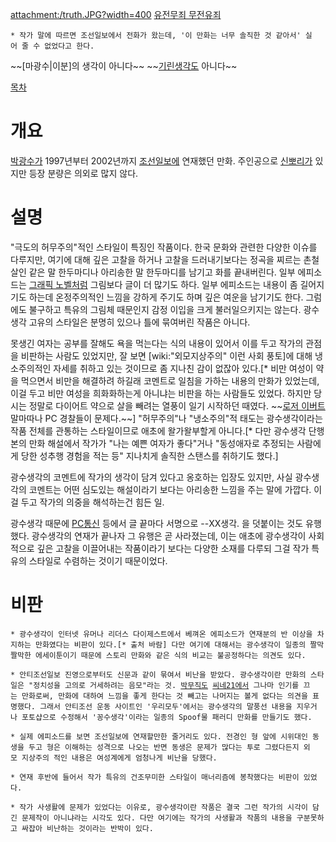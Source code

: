 attachment:/truth.JPG?width=400
[[유전무죄 무전유죄]]
 * 작가 말에 따르면 조선일보에서 전화가 왔는데, '이 만화는 너무 솔직한 것 같아서' 실어 줄 수 없었다고 한다.

~~[마광수|이분]의 생각이 아니다~~
~~[[이광수|기린]]생각도 아니다~~

[[목차]]

= 개요 =
[[박광수]]가 1997년부터 2002년까지 [[조선일보]]에 연재했던 만화. 주인공으로 [[신뽀리]]가 있지만 등장 분량은 의외로 많지 않다.

= 설명 =
"극도의 허무주의"적인 스타일이 특징인 작품이다. 한국 문화와 관련한 다양한 이슈를 다루지만, 여기에 대해 깊은 고찰을 하거나 고찰을 드러내기보다는 정곡을 찌르는 촌철살인 같은 말 한두마디나 아리송한 말 한두마디를 남기고 화를 끝내버린다. 일부 에피소드는 [[그래픽 노벨]]처럼 그림보다 글이 더 많기도 하다. 일부 에피소드는 내용이 좀 길어지기도 하는데 온정주의적인 느낌을 강하게 주기도 하며 깊은 여운을 남기기도 한다. 그럼에도 불구하고 특유의 그림체 때문인지 감정 이입을 크게 불러일으키지는 않는다. 광수생각 고유의 스타일은 분명히 있으나 틀에 묶여버린 작품은 아니다.

못생긴 여자는 공부를 잘해도 욕을 먹는다는 식의 내용이 있어서 이를 두고 작가의 관점을 비판하는 사람도 있었지만, 잘 보면 [wiki:"외모지상주의" 이런 사회 풍토]에 대해 냉소주의적인 자세를 취하고 있는 것이므로 좀 지나친 감이 없잖아 있다.[* 비만 여성이 약을 먹으면서 비만을 해결하려 하길래 코멘트로 일침을 가하는 내용의 만화가 있었는데, 이걸 두고 비만 여성을 희화화하는게 아니냐는 비판을 하는 사람들도 있었다. 하지만 당시는 정말로 다이어트 약으로 살을 빼려는 열풍이 일기 시작하던 때였다. ~~[[로저 이버트]] 말마따나 PC 경찰들이 문제다.~~] "허무주의"나 "냉소주의"적 태도는 광수생각이라는 작품 전체를 관통하는 스타일이므로 애초에 왈가왈부할게 아니다.[* 다만 광수생각 단행본의 만화 해설에서 작가가 "나는 예쁜 여자가 좋다"거나 "동성애자로 추정되는 사람에게 당한 성추행 경험을 적는 등" 지나치게 솔직한 스탠스를 취하기도 했다.]

광수생각의 코멘트에 작가의 생각이 담겨 있다고 옹호하는 입장도 있지만, 사실 광수생각의 코멘트는 어떤 심도있는 해설이라기 보다는 아리송한 느낌을 주는 말에 가깝다. 이걸 두고 작가의 의중을 해석하는건 힘든 일.
 
광수생각 때문에 [[PC통신]] 등에서 글 끝마다 서명으로 --XX생각. 을 덧붙이는 것도 유행했다. 광수생각의 연재가 끝나자 그 유행은 곧 사라졌는데, 이는 애초에 광수생각이 사회적으로 깊은 고찰을 이끌어내는 작품이라기 보다는 다양한 소재를 다루되 그걸 작가 특유의 스타일로 수렴하는 것이기 때문이었다.

= 비판 =
 * 광수생각이 인터넷 유머나 리더스 다이제스트에서 베껴온 에피소드가 연재분의 반 이상을 차지하는 만화였다는 비판이 있다.[* 출처 바람] 다만 여기에 대해서는 광수생각이 일종의 짤막짤막한 에세이툰이기 때문에 스토리 만화와 같은 식의 비교는 불공정하다는 의견도 있다.

 * 안티조선일보 진영으로부터도 신문과 같이 묶여서 비난을 받았다. 광수생각이란 만화의 스타일은 "정치성을 고의로 거세하려는 음모"라는 것. [[박무직]]도 [[씨네21]]에서 그나마 인기를 끄는 만화로써, 만화에 대하여 느낌을 좋게 한다는 것 빼고는 나머지는 볼게 없다는 의견을 표명했다. 그래서 안티조선 운동 사이트인 '우리모두'에서는 광수생각의 말풍선 내용을 지우거나 포토샵으로 수정해서 '꽁수생각'이라는 일종의 Spoof물 패러디 만화를 만들기도 했다.

 * 실제 에피소드를 보면 조선일보에 연재할만한 줄거리도 있다. 전경인 형 앞에 시위대인 동생을 두고 형은 이해하는 성격으로 나오는 반면 동생은 문제가 많다는 투로 그렸다든지 외모 지상주의 적인 내용은 여성계에게 엄청나게 비난을 당했다.

 * 연재 후반에 들어서 작가 특유의 건조무미한 스타일이 매너리즘에 봉착했다는 비판이 있었다.

 * 작가 사생활에 문제가 있었다는 이유로, 광수생각이란 작품은 결국 그런 작가의 시각이 담긴 문제작이 아니냐라는 시각도 있다. 다만 여기에는 작가의 사생활과 작품의 내용을 구분못하고 싸잡아 비난하는 것이라는 반박이 있다.
